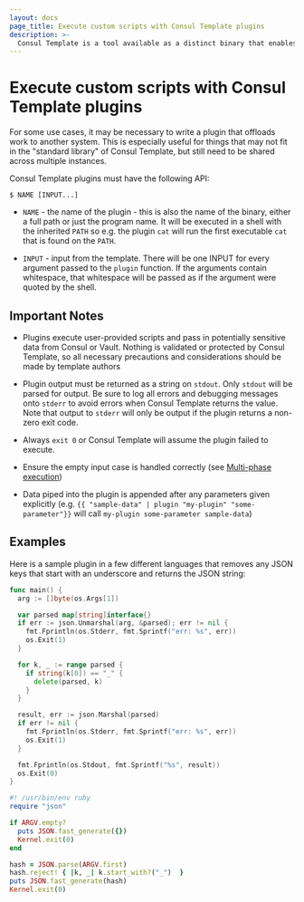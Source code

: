 ```yaml
---
layout: docs
page_title: Execute custom scripts with Consul Template plugins
description: >-
  Consul Template is a tool available as a distinct binary that enables dynamic application configuration and secrets rotation for Consul deployments based on Go templates.
---
```


# Execute custom scripts with Consul Template plugins

For some use cases, it may be necessary to write a plugin that offloads work to another system. This is especially useful for things that may not fit in the "standard library" of Consul Template, but still need to be shared across multiple instances.

Consul Template plugins must have the following API:

<CodeBlockConfig hideClipboard>

```shell-session
$ NAME [INPUT...]
```

</CodeBlockConfig>

- `NAME` - the name of the plugin - this is also the name of the binary, either a full path or just the program name.  It will be executed in a shell with the   inherited `PATH` so e.g. the plugin `cat` will run the first executable `cat` that is found on the `PATH`.

- `INPUT` - input from the template. There will be one INPUT for every argument passed to the `plugin` function. If the arguments contain whitespace, that whitespace   will be passed as if the argument were quoted by the shell.

## Important Notes

- Plugins execute user-provided scripts and pass in potentially sensitive data from Consul or Vault. Nothing is validated or protected by Consul Template, so all necessary precautions and considerations should be made by template authors

- Plugin output must be returned as a string on `stdout`. Only `stdout` will be parsed for output. Be sure to log all errors and debugging messages onto `stderr` to avoid errors when Consul Template returns the value. Note that output to `stderr` will only be output if the plugin returns a non-zero exit code.

- Always `exit 0` or Consul Template will assume the plugin failed to execute.

- Ensure the empty input case is handled correctly (see [Multi-phase execution](https://github.com/hashicorp/consul-template/blob/main/README.md#multi-phase-execution))

- Data piped into the plugin is appended after any parameters given explicitly (e.g. `{{ "sample-data" | plugin "my-plugin" "some-parameter"}}` will call `my-plugin some-parameter sample-data`)

## Examples

Here is a sample plugin in a few different languages that removes any JSON keys that start with an underscore and returns the JSON string:

<Tabs>
<Tab heading="golang">

```go
func main() {
  arg := []byte(os.Args[1])

  var parsed map[string]interface{}
  if err := json.Unmarshal(arg, &parsed); err != nil {
    fmt.Fprintln(os.Stderr, fmt.Sprintf("err: %s", err))
    os.Exit(1)
  }

  for k, _ := range parsed {
    if string(k[0]) == "_" {
      delete(parsed, k)
    }
  }

  result, err := json.Marshal(parsed)
  if err != nil {
    fmt.Fprintln(os.Stderr, fmt.Sprintf("err: %s", err))
    os.Exit(1)
  }

  fmt.Fprintln(os.Stdout, fmt.Sprintf("%s", result))
  os.Exit(0)
}
```

</Tab>
<Tab heading="ruby">

```ruby
#! /usr/bin/env ruby
require "json"

if ARGV.empty?
  puts JSON.fast_generate({})
  Kernel.exit(0)
end

hash = JSON.parse(ARGV.first)
hash.reject! { |k, _| k.start_with?("_")  }
puts JSON.fast_generate(hash)
Kernel.exit(0)
```

</Tab>
</Tabs>

